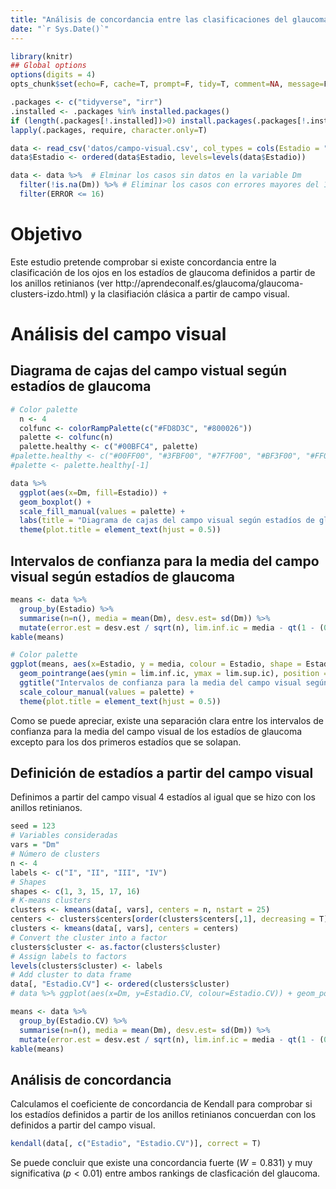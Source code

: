 ```yaml
---
title: "Análisis de concordancia entre las clasificaciones del glaucoma según los anillos retinianos y según el campo visual"
date: "`r Sys.Date()`"
---
```


```r
library(knitr)
## Global options
options(digits = 4)
opts_chunk$set(echo=F, cache=T, prompt=F, tidy=T, comment=NA, message=F, warning=F, dev="png", dev.args=list(type="cairo"), dpi=300)
```

```r
.packages <- c("tidyverse", "irr")
.installed <- .packages %in% installed.packages()
if (length(.packages[!.installed])>0) install.packages(.packages[!.installed])
lapply(.packages, require, character.only=T)
```

```r
data <- read_csv('datos/campo-visual.csv', col_types = cols(Estadio = "f"))
data$Estadio <- ordered(data$Estadio, levels=levels(data$Estadio))                 
```

```r
data <- data %>%  # Elminar los casos sin datos en la variable Dm
  filter(!is.na(Dm)) %>% # Eliminar los casos con errores mayores del 16%
  filter(ERROR <= 16)
```

# Objetivo

Este estudio pretende comprobar si existe concordancia entre la clasificación de los ojos en los estadíos de glaucoma definidos a partir de los anillos retinianos (ver http://aprendeconalf.es/glaucoma/glaucoma-clusters-izdo.html) y la clasifiación clásica a partir de campo visual. 

# Análisis del campo visual

## Diagrama de cajas del campo vistual según estadíos de glaucoma

```r
# Color palette
  n <- 4
  colfunc <- colorRampPalette(c("#FD8D3C", "#800026"))
  palette <- colfunc(n)
  palette.healthy <- c("#00BFC4", palette)
#palette.healthy <- c("#00FF00", "#3FBF00", "#7F7F00", "#BF3F00", "#FF0000")
#palette <- palette.healthy[-1]

data %>% 
  ggplot(aes(x=Dm, fill=Estadio)) +
  geom_boxplot() +
  scale_fill_manual(values = palette) + 
  labs(title = "Diagrama de cajas del campo visual según estadíos de glaucoma") +
  theme(plot.title = element_text(hjust = 0.5))
```

## Intervalos de confianza para la media del campo visual según estadíos de glaucoma

```r
means <- data %>% 
  group_by(Estadio) %>%
  summarise(n=n(), media = mean(Dm), desv.est= sd(Dm)) %>%
  mutate(error.est = desv.est / sqrt(n), lim.inf.ic = media - qt(1 - (0.05 / 2), n - 1) * error.est, lim.sup.ic = media + qt(1 - (0.05 / 2), n - 1) * error.est)
kable(means)
```

```r
# Color palette
ggplot(means, aes(x=Estadio, y = media, colour = Estadio, shape = Estadio)) +
  geom_pointrange(aes(ymin = lim.inf.ic, ymax = lim.sup.ic), position = position_dodge(width = 0.5)) +
  ggtitle("Intervalos de confianza para la media del campo visual según estadíos de glaucoma") +
  scale_colour_manual(values = palette) +
  theme(plot.title = element_text(hjust = 0.5))
```
Como se puede apreciar, existe una separación clara entre los intervalos de confianza para la media del campo visual de los estadíos de glaucoma excepto para los dos primeros estadíos que se solapan.

<!-- Añadir ANOVA -->

## Definición de estadíos a partir del campo visual

Definimos a partir del campo visual 4 estadíos al igual que se hizo con los anillos retinianos.

```r
seed = 123
# Variables consideradas
vars = "Dm"
# Número de clusters
n <- 4
labels <- c("I", "II", "III", "IV")
# Shapes
shapes <- c(1, 3, 15, 17, 16)
# K-means clusters
clusters <- kmeans(data[, vars], centers = n, nstart = 25)
centers <- clusters$centers[order(clusters$centers[,1], decreasing = T),]
clusters <- kmeans(data[, vars], centers = centers)
# Convert the cluster into a factor
clusters$cluster <- as.factor(clusters$cluster)
# Assign labels to factors
levels(clusters$cluster) <- labels
# Add cluster to data frame
data[, "Estadio.CV"] <- ordered(clusters$cluster)
# data %>% ggplot(aes(x=Dm, y=Estadio.CV, colour=Estadio.CV)) + geom_point()
```

```r
means <- data %>% 
  group_by(Estadio.CV) %>%
  summarise(n=n(), media = mean(Dm), desv.est= sd(Dm)) %>%
  mutate(error.est = desv.est / sqrt(n), lim.inf.ic = media - qt(1 - (0.05 / 2), n - 1) * error.est, lim.sup.ic = media + qt(1 - (0.05 / 2), n - 1) * error.est)
kable(means)
```

## Análisis de concordancia

Calculamos el coeficiente de concordancia de Kendall para comprobar si los estadíos definidos a partir de los anillos retinianos concuerdan con los definidos a partir del campo visual.

```r
kendall(data[, c("Estadio", "Estadio.CV")], correct = T)
```
Se puede concluir que existe una concordancia fuerte ($W=0.831$) y muy significativa ($p<0.01$) entre ambos rankings de clasficación del glaucoma.

      
